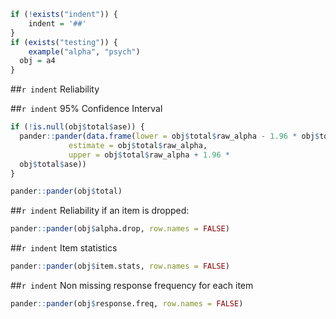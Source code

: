 ```r
if (!exists("indent")) {
	indent = '##'
}
if (exists("testing")) {
	example("alpha", "psych")
  obj = a4
}
```



##`r indent` Reliability

##`r indent` 95% Confidence Interval
```r
if (!is.null(obj$total$ase)) {
  pander::pander(data.frame(lower = obj$total$raw_alpha - 1.96 * obj$total$ase, 
             estimate = obj$total$raw_alpha, 
             upper = obj$total$raw_alpha + 1.96 * 
  obj$total$ase))
}
```

```r
pander::pander(obj$total)
```

##`r indent`  Reliability if an item is dropped:

```r
pander::pander(obj$alpha.drop, row.names = FALSE)
```

##`r indent` Item statistics

```r
pander::pander(obj$item.stats, row.names = FALSE)
```

##`r indent` Non missing response frequency for each item

```r
pander::pander(obj$response.freq, row.names = FALSE)
```
